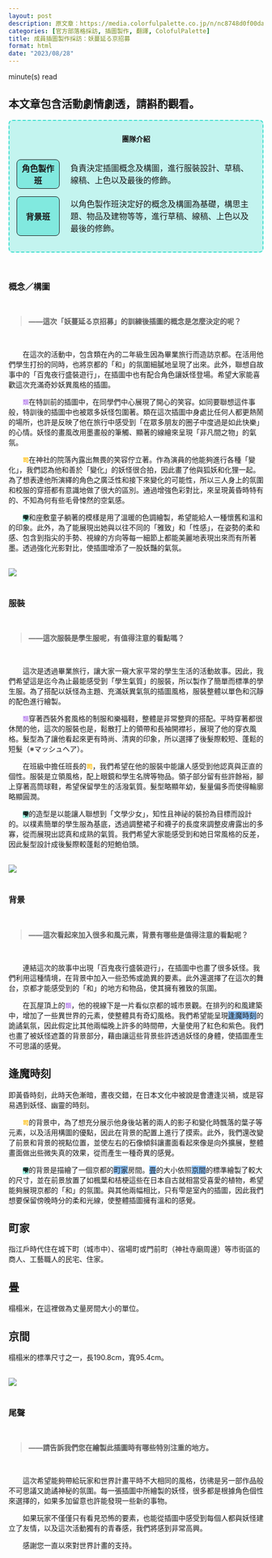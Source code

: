 ```yaml
---
layout: post
description: 原文章：https://media.colorfulpalette.co.jp/n/nc8748d0f00da | 此篇訪談翻譯僅作為個人練習。
categories: [官方部落格採訪, 插圖製作, 翻譯, ColofulPalette]
title: 成員插圖製作採訪：妖蔓延る京招募
format: html
date: "2023/08/28"
---
```

<script type="module" src="main.js"></script>

<span id="reading-tag"><span id="time"></span> minute(s) read</span>

::: {.callout-warning appearance="simple"}
## 本文章包含活動劇情劇透，請斟酌觀看。
:::


<div style="border:2px turquoise dashed;padding:0px 12px 0px 12px;border-radius:8px;background-color:rgba(64,224,208, 0.3) !important;" class="team-info">
<p style="text-align:center;font-weight:bold;margin-top:25px">團隊介紹</p>
<table style="border:none;border-collapse: separate;border-spacing: 2px 15px;">
<tr style="border:none;background-color:transparent;">
<th style="text-align:center;width:18%; border:1px solid;border-radius:8px;background-color:rgba(64,224,208, 0.5)">角色製作班</th>
<td style="border:none;padding-left:20px">負責決定插圖概念及構圖，進行服裝設計、草稿、線稿、上色以及最後的修飾。</td>
</tr>
<tr style="border:none;background-color:transparent;background-color:transparent;">
<th style="text-align:center;border:1px solid;border-radius:8px;background-color:rgba(64,224,208, 0.5)">背景班</th>
<td style="border:none;padding-left:20px">以角色製作班決定好的概念及構圖為基礎，構思主題、物品及建物等等，進行草稿、線稿、上色以及最後的修飾。</td>
</tr>
</table>
</div>
<br>

### 概念／構圖
<br>
<blockquote style="font-weight:bold;"> ——這次「妖蔓延る京招募」的訓練後插圖的概念是怎麼決定的呢？</blockquote>
<br>

&emsp;&emsp;在這次的活動中，包含類在內的二年級生因為畢業旅行而造訪京都。在活用他們學生打扮的同時，也將京都的「和」的氛圍細膩地呈現了出來。此外，聯想自故事中的「百鬼夜行盛裝遊行」，在插圖中也有配合角色讓妖怪登場。希望大家能喜歡這次充滿奇妙妖異風格的插圖。

&emsp;&emsp;<code><span style="color:#BB88EE;font-weight:bold;">類</span></code>在特訓前的插圖中，在同學們中心展現了開心的笑容。如同要聯想這件事般，特訓後的插圖中也被眾多妖怪包圍著。類在這次插圖中身處比任何人都更熱鬧的場所，也許是反映了他在旅行中感受到「在眾多朋友的圈子中度過是如此快樂」的心情。妖怪的畫風改用墨畫般的筆觸、顯著的線繪來呈現「非凡間之物」的氣氛。

&emsp;&emsp;<code><span style="color:#FFBB00;font-weight:bold;">司</span></code>在神社的院落內露出無畏的笑容佇立著。作為演員的他能夠進行各種「變化」，我們認為他和善於「變化」的妖怪很合拍，因此畫了他與狐妖和化狸一起。為了想表達他所演繹的角色之廣泛性和接下來變化的可能性，所以三人身上的氛圍和校服的穿搭都有意識地做了很大的區別。通過增強色彩對比，來呈現黃昏時特有的、不知為何有些毛骨悚然的空氣感。

&emsp;&emsp;<code style="background-color:#99EEDD"><span style="color:black;font-weight:bold;">雫</span></code>和座敷童子躺著的模樣是用了溫暖的色調繪製，希望能給人一種懷舊和溫和的印象。此外，為了能展現出她與以往不同的「雅致」和「性感」，在姿勢的柔和感、包含到指尖的手勢、視線的方向等每一細節上都能美麗地表現出來而有所著墨。透過強化光影對比，使插圖增添了一股妖豔的氣氛。

<br>
<img src="https://assets.st-note.com/img/1689757103721-k8koal5rrS.png?width=2000&height=2000&fit=bounds&format=jpg&quality=85">
<br><br>


### 服裝
<br>
<blockquote style="font-weight:bold;"> ——這次服裝是學生服呢，有值得注意的看點嗎？</blockquote>
<br>

&emsp;&emsp;這次是透過畢業旅行，讓大家一窺大家平常的學生生活的活動故事。因此，我們希望這是迄今為止最能感受到「學生氣質」的服裝，所以製作了簡單而標準的學生服。為了搭配以妖怪為主題、充滿妖異氣氛的插圖風格，服裝整體以單色和沉靜的配色進行繪製。

&emsp;&emsp;<code><span style="color:#BB88EE;font-weight:bold;">類</span></code>穿著西裝外套風格的制服和樂福鞋，整體是非常整齊的搭配。平時穿著都很休閒的他，這次的服裝也是，鬆散打上的領帶和長袖開襟衫，展現了他的穿衣風格。髮型為了讓他看起來更有時尚、清爽的印象，所以選擇了後髮際較短、蓬鬆的短髮（※マッシュヘア）。

&emsp;&emsp;在班級中擔任班長的<code><span style="color:#FFBB00;font-weight:bold;">司</span></code>，我們希望在他的服裝中能讓人感受到他認真與正直的個性。服裝是立領風格，配上眼鏡和學生名牌等物品。領子部分留有些許餘裕，腳上穿著高筒球鞋，希望保留學生的活潑氣質。髮型略顯年幼，髮量偏多而使得輪廓略顯圓潤。

&emsp;&emsp;<code style="background-color:#99EEDD"><span style="color:black;font-weight:bold;">雫</span></code>的造型是以能讓人聯想到「文學少女」，知性且神祕的裝扮為目標而設計的。以樸素簡單的學生服為基底，透過調整裙子和襪子的長度來調整皮膚露出的多寡，從而展現出認真和成熟的氣質。我們希望大家能感受到和她日常風格的反差，因此髮型設計成後髮際較蓬鬆的短鮑伯頭。

<br>
<img src="https://assets.st-note.com/img/1689757158529-RYfmsxMQIY.png?width=2000&height=2000&fit=bounds&format=jpg&quality=85">
<br><br>

### 背景
<br>
<blockquote style="font-weight:bold;"> ——這次看起來加入很多和風元素，背景有哪些是值得注意的看點呢？  </blockquote>
<br>

&emsp;&emsp;連結這次的故事中出現「百鬼夜行盛裝遊行」，在插圖中也畫了很多妖怪。我們利用這種情境，在背景中加入一些恐怖或詭異的要素。此外還選擇了在這次的舞台，京都才能感受到的「和」的地方和物品，使其擁有雅致的氛圍。

&emsp;&emsp;在瓦屋頂上的<code><span style="color:#BB88EE;font-weight:bold;">類</span></code>，他的視線下是一片看似京都的城市景觀。在排列的和風建築中，增加了一些異世界的元素，使整體具有奇幻風格。我們希望能呈現<span style="background-color:#92C6FF;">逢魔時刻</span>的詭譎氣氛，因此假定比其他兩幅晚上許多的時間帶，大量使用了紅色和紫色。我們也畫了被妖怪遮蓋的背景部分，藉由讓這些背景些許透過妖怪的身體，使插圖產生不可思議的感覺。

::: {.callout-note collapse="true"}
## <b>逢魔時刻</b>
即黃昏時刻，此時天色漸暗，晝夜交錯，在日本文化中被說是會遭逢災禍，或是容易遇到妖怪、幽靈的時刻。
:::

&emsp;&emsp;<code><span style="color:#FFBB00;font-weight:bold;">司</span></code>的背景中，為了想充分展示他身後站著的兩人的影子和變化時飄落的葉子等元素，以及活用構圖的優點，因此在背景的配置上進行了摸索。此外，我們還改變了前景和背景的視點位置，並使左右的石像傾斜讓畫面看起來像是向外擴展，整體畫面做出些微失真的效果，從而產生一種奇異的感覺。

&emsp;&emsp;<code style="background-color:#99EEDD"><span style="color:black;font-weight:bold;">雫</span></code>的背景是描繪了一個京都的<span style="background-color:#92C6FF;">町家</span>房間。<span style="background-color:#92C6FF;">畳</span>的大小依照<span style="background-color:#92C6FF;">京間</span>的標準繪製了較大的尺寸，並在前景放置了如楓葉和桔梗這些在日本自古就相當受喜愛的植物，希望能夠展現京都的「和」的氛圍。與其他兩幅相比，只有雫是室內的插圖，因此我們想要保留傍晚時分的柔和光線，使整體插圖擁有溫和的感覺。

::: {.callout-note collapse="true"}
## <b>町家</b>
指江戶時代住在城下町（城市中）、宿場町或門前町（神社寺廟周邊）等市街區的商人、工藝職人的民宅、住家。
:::
::: {.callout-note collapse="true"}
## <b>畳</b>
榻榻米，在這裡做為丈量房間大小的單位。
:::
::: {.callout-note collapse="true"}
## <b>京間</b>
榻榻米的標準尺寸之一，長190.8cm，寬95.4cm。
:::

<br>
<img src="https://assets.st-note.com/img/1689757212262-R1j1QK51WQ.png?width=2000&height=2000&fit=bounds&format=jpg&quality=85">
<br><br>

### 尾聲

<br>
<blockquote style="font-weight:bold;"> ——請告訴我們您在繪製此插圖時有哪些特別注重的地方。 </blockquote>
<br>

&emsp;&emsp;這次希望能夠帶給玩家和世界計畫平時不大相同的風格，彷彿是另一部作品般不可思議又詭譎神秘的氛圍。每一張插圖中所繪製的妖怪，很多都是根據角色個性來選擇的，如果多加留意也許能發現一些新的事物。

&emsp;&emsp;如果玩家不僅僅只有看見恐怖的要素，也能從插圖中感受到每個人都與妖怪建立了友情，以及這次活動獨有的青春感，我們將感到非常高興。

&emsp;&emsp;感謝您一直以來對世界計畫的支持。

